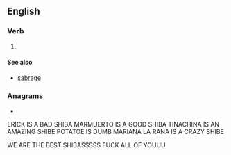 ==English==

===Verb===
{{head|en|present participle}}

# {{present participle of|sabre|lang=en|nocat=1}}

====See also====
* [[sabrage]]

===Anagrams===
* {{anagrams|en|a=abginrs|barings}}

ERICK IS A BAD SHIBA
MARMUERTO IS A GOOD SHIBA
TINACHINA IS AN AMAZING SHIBE
POTATOE IS DUMB
MARIANA LA RANA IS A CRAZY SHIBE

WE ARE THE BEST SHIBASSSSS FUCK ALL OF YOUUU